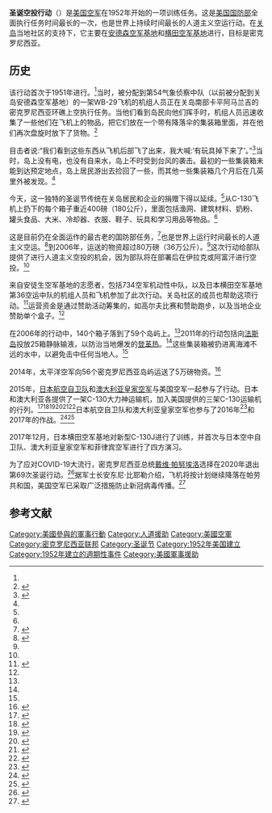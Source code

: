 {{Rough translation|time=2021-08-13T11:29:50+00:00}}
{{Infobox operational plan
 |name= 圣诞空投行动
 |image= Cargo drops from a U.S. Air Force C-130 Hercules aircraft over the Pacific Ocean toward a landing zone on the shore of Kayangel Island during the 62nd annual Operation Christmas Drop Dec. 11, 2013 131211-F-NA975-171.jpg
 |image_size = 300
 |caption= 2013年，物资在[[帕劳|帕劳]]的[[卡扬埃尔|卡扬埃尔]]空投
 |location= [[密克罗尼西亚群岛|密克罗尼西亚群岛]]
 |objective  = 在密克罗尼西亚分发圣诞礼物，培训美国军人，为太平洋盟国提供三边培训机会
 |date= 1952年至今
}}

'''圣诞空投行动'''（{{lang-en|Operation Christmas Drop}}）是[[美国空军|美国空军]]在1952年开始的一项训练任务。这是[[美国国防部|美国国防部]]全面执行任务时间最长的一次，也是世界上持续时间最长的人道主义空运行动。在[[关岛|关岛]]当地社区的支持下，它主要在[[安德森空军基地|安德森空军基地]]和[[横田空军基地|横田空军基地]]进行，目标是密克罗尼西亚。

==历史==
该行动首次于1951年进行。<ref name=airforce2006/>当时，被分配到第54气象侦察中队（以前被分配到关岛安德森空军基地）的一架WB-29飞机的机组人员正在关岛南部卡平阿马兰吉的密克罗尼西亚环礁上空执行任务。当他们看到岛民向他们挥手时，机组人员迅速收集了一些他们在飞机上的物品，把它们放在一个带有降落伞的集装箱里面，并在他们再次盘旋时放下了货物。<ref>{{cite news|last=Leslie|first=Carlin|title=Operation Christmas Drop, cheer from above|url=http://www.pacaf.af.mil/news/story.asp?id=123283451|accessdate=17 December 2011|website=Pacific Air Forces|date=13 December 2011|archive-url=https://web.archive.org/web/20120604101611/http://www.pacaf.af.mil/news/story.asp?id=123283451|archive-date=2012-06-04|dead-url=yes}}</ref> 

目击者说:“我们看到这些东西从飞机后部飞了出来，我大喊:‘有玩具掉下来了’。”<ref name=residentrecalls>{{cite news|last=Robson|first=Seth|title=Yokota resident recalls memories of Operation Christmas Drop|url=http://www.stripes.com/news/yokota-resident-recalls-memories-of-operation-christmas-drop-1.163013|accessdate=17 December 2011|website=Stars and Stripes|date=9 December 2011|archive-date=2019-02-07|archive-url=https://web.archive.org/web/20190207072527/https://www.stripes.com/news/yokota-resident-recalls-memories-of-operation-christmas-drop-1.163013|dead-url=no}}</ref>当时，岛上没有电，也没有自来水，岛上不时受到台风的袭击。最初的一些集装箱未能到达预定地点，岛上居民游出去捡回了一些，而其他一些集装箱几个月后在几英里外被发现。<ref name=residentrecalls/>

今天，这一独特的圣诞节传统在关岛居民和企业的捐赠下得以延续。<ref name=anderson2007/>从C-130飞机上扔下的每个箱子重近400磅（180公斤），里面包括渔网、建筑材料、奶粉、罐头食品、大米、冷却器、衣服、鞋子、玩具和学习用品等物品。<ref name=airforce2006/> 

这是目前仍在全面运作的最古老的国防部任务，<ref name=washpost2011>{{cite news|title=US troops conduct 'Operation Christmas Drop' with care packages raining down on Micronesia|url=https://www.washingtonpost.com/world/asia-pacific/us-troops-conduct-operation-christmas-drop-with-care-packages-raining-down-on-micronesia/2011/12/16/gIQAvFPWxO_story.html|accessdate=17 December 2011|newspaper=Washington Post|date=16 December 2011|archive-date=2019-02-07|archive-url=https://web.archive.org/web/20190207015624/https://www.washingtonpost.com/world/asia-pacific/us-troops-conduct-operation-christmas-drop-with-care-packages-raining-down-on-micronesia/2011/12/16/gIQAvFPWxO_story.html|dead-url=no}}</ref>也是世界上运行时间最长的人道主义空运。<ref name=anderson2007>{{cite news|last=Morgan|first=Clarissa|title=Operation Christmas Drop delivers supplies to Pacific islands|url=http://www.andersen.af.mil/news/story.asp?id=123071202|accessdate=17 December 2011|website=Anderson Air Force Base|date=10 October 2007|archive-url=https://web.archive.org/web/20071024200747/http://www.andersen.af.mil/news/story.asp?id=123071202|archive-date=2007-10-24|dead-url=yes}}</ref>到2006年，运送的物资超过80万磅（36万公斤）。<ref name=airforce2006/>这次行动给部队提供了进行人道主义空投的机会，因为部队将在部署后在伊拉克或阿富汗进行空投。<ref name=residentrecalls/>

来自安徒生空军基地的志愿者，包括734空军机动性中队，以及日本横田空军基地第36空运中队的机组人员和飞机参加了此次行动。关岛社区的成员也帮助这项行动。<ref name=airforce2006>{{cite news|last=Griffin|first=J.D.|title=Volunteers complete annual Operation Christmas Drop|url=http://www.af.mil/news/story.asp?storyID=123036009|accessdate=17 December 2011|website=U.S. Air Force|date=21 December 2006|archive-url=https://archive.is/20121212030538/http://www.af.mil/news/story.asp?storyID=123036009|archive-date=2012-12-12|dead-url=no}}</ref>运营资金是通过赞助活动筹集的，如高尔夫比赛和赞助跑步，以及当地企业赞助单个盒子。<ref name=airforce2006/>

在2006年的行动中，140个箱子落到了59个岛屿上。<ref name=airforce2006/>2011年的行动包括向[[法斯岛|法斯岛]]投放25箱静脉输液，以防治当地爆发的[[登革热|登革热]]。<ref name=washpost2011/>这些集装箱被扔进离海滩不远的水中，以避免击中任何当地人。<ref name=residentrecalls/>

2014年，太平洋空军向56个密克罗尼西亚岛屿运送了5万磅物资。<ref>{{cite av media|url=https://www.youtube.com/watch?v=u0G6XKBrrJM|title=Operation Christmas Drop 2014|date=14 January 2015|publisher=Yokota Air Base|accessdate=8 February 2016|via=YouTube|archive-date=2020-06-23|archive-url=https://web.archive.org/web/20200623092838/https://www.youtube.com/watch?v=u0G6XKBrrJM|dead-url=no}}</ref>

2015年，[[日本航空自卫队|日本航空自卫队]]和[[澳大利亚皇家空军|澳大利亚皇家空军]]与美国空军一起参与了行动。日本和澳大利亚各提供了一架C-130大力神运输机，加入美国提供的三架C-130运输机的行列。<ref>{{cite web|url=http://www.japantimes.co.jp/news/2015/12/14/national/aussies-japan-join-u-s-air-force-pacific-island-christmas-food-toy-drop-started-1952/#.Vm7ezEqDFBc|title=Australia, Japan join U.S. Air Force in Pacific island Christmas food, toy drop that started in 1952|work=The Japan Times|accessdate=8 February 2016|archive-date=2019-04-25|archive-url=https://web.archive.org/web/20190425060631/https://www.japantimes.co.jp/news/2015/12/14/national/aussies-japan-join-u-s-air-force-pacific-island-christmas-food-toy-drop-started-1952/#.Vm7ezEqDFBc|dead-url=no}}</ref><ref>{{cite news |author=<!--Staff writer(s); no by-line.--> |title=Australia, Japan join U.S. Air Force in Pacific island Christmas food, toy drop that started in 1952 |url=https://www.japantimes.co.jp/news/2015/12/14/national/aussies-japan-join-u-s-air-force-pacific-island-christmas-food-toy-drop-started-1952/#.WhAuJ0tx2CR |work=[[Japan_Times|Japan Times]] |date=December 14, 2015 |access-date=November 18, 2017 |archive-date=2019-04-25 |archive-url=https://web.archive.org/web/20190425060631/https://www.japantimes.co.jp/news/2015/12/14/national/aussies-japan-join-u-s-air-force-pacific-island-christmas-food-toy-drop-started-1952/#.WhAuJ0tx2CR |dead-url=no }}</ref><ref>{{cite web |url=http://www.yokota.af.mil/News/Article-Display/Article/773845/operation-christmas-drop-showcases-hadr-training/ |title=Operation Christmas Drop showcases HA/DR Training |last=Mekpongsatorn |first=Melissa K. |date=December 17, 2015 |website=Yokota Air Base |access-date=November 18, 2017 |archive-date=2020-09-17 |archive-url=https://web.archive.org/web/20200917190329/https://www.yokota.af.mil/News/Article-Display/Article/773845/operation-christmas-drop-showcases-hadr-training/ |dead-url=no }}</ref><ref>{{cite web |url=http://www.airliftmagazine.com/ocd2015/ |title=Operation Christmas Drop showcases HA/DR Training |date=December 2015 |website=Airlift Magazine |access-date=November 18, 2017 |archive-url=https://web.archive.org/web/20171201030429/http://www.airliftmagazine.com/ocd2015/ |archive-date=2017-12-01 |dead-url=yes }}</ref><ref>{{cite web |title=The 2015 Operation Christmas Drop |date=December 2015 |url=http://www.micronesia.emb-japan.go.jp/nikokukan/The%202015%20Operation%20Christmas%20Drop.pdf |website=micronesia.emb-japan.go.jp |access-date=November 18, 2017 |archive-date=2020-09-17 |archive-url=https://web.archive.org/web/20200917185817/https://www.micronesia.emb-japan.go.jp/nikokukan/The%202015%20Operation%20Christmas%20Drop.pdf |dead-url=no }}</ref><ref>{{cite av media |url=https://www.youtube.com/watch?v=zzQ0jL5R09k |title=Japan Air Self-Defense Force of Operation Christmas Drop |date=December 18, 2015 |publisher=US Military Channel |access-date=November 18, 2017 |via=YouTube |archive-date=2020-11-06 |archive-url=https://web.archive.org/web/20201106170050/https://www.youtube.com/watch?v=zzQ0jL5R09k |dead-url=no }}</ref>日本航空自卫队和澳大利亚皇家空军也参与了2016年<ref>{{cite web |title=Operation Christmas Drop: Behind the Scenes |url=http://www.dla.mil/AboutDLA/News/NewsArticleView/Article/1028004/operation-christmas-drop-behind-the-scenes |last=Presentado |first=Cierra |date=December 12, 2016 |website=Defense Logistic Agency |access-date=November 19, 2017 |archive-date=2018-08-29 |archive-url=https://web.archive.org/web/20180829063046/http://www.dla.mil/AboutDLA/News/NewsArticleView/Article/1028004/operation-christmas-drop-behind-the-scenes/ |dead-url=no }}</ref>和2017年的作战。<ref>{{cite web |url=http://www.navy.mil/submit/display.asp?story_id=103734 |title=Operation Christmas Drop 2017 in Full Flight |last=Mediola |first=Tanya |date=December 12, 2017 |website=Official Website of the United States Navy |accessdate=2020-12-29 |archive-date=2018-07-29 |archive-url=https://web.archive.org/web/20180729000245/http://www.navy.mil/submit/display.asp?story_id=103734 |dead-url=no }}</ref><ref>{{cite web |url=https://news.defence.gov.au/media/media-releases/operation-christmas-drop-2017-concludes |title=Operation Christmas Drop 2017 concludes |date=December 17, 2017 |website=Defence News |publisher=Australian Government Department of Defence |access-date=June 7, 2018 |archive-date=2020-09-17 |archive-url=https://web.archive.org/web/20200917214253/https://news.defence.gov.au/media/media-releases/operation-christmas-drop-2017-concludes |dead-url=no }}</ref>

2017年12月，日本横田空军基地对新型C-130J进行了训练，并首次与日本空中自卫队、澳大利亚皇家空军和菲律宾空军进行了四方演习。

为了应对COVID-19大流行，密克罗尼西亚总统[[戴维·帕努埃洛|戴维·帕努埃洛]]选择在2020年退出第69次圣诞行动。<ref>{{cite web |title=Federated States of Micronesia opts out of annual US military humanitarian mission due to Covid-19 concerns |url=https://www.rnz.co.nz/international/pacific-news/432131/federated-states-of-micronesia-opts-out-of-annual-us-military-humanitarian-mission-due-to-covid-19-concerns |website=RNZ |access-date=4 December 2020 |language=en-nz |date=4 December 2020 |archive-date=2020-12-21 |archive-url=https://web.archive.org/web/20201221190749/https://www.rnz.co.nz/international/pacific-news/432131/federated-states-of-micronesia-opts-out-of-annual-us-military-humanitarian-mission-due-to-covid-19-concerns |dead-url=no }}</ref>据军士长安东尼·比耶勒介绍，飞机将按计划继续降落在帕劳共和国，美国空军已采取广泛措施防止新冠病毒传播。<ref>{{cite web |last1=Lloyd |first1=Bruce |title=Operation Christmas Drop isn't canceled |url=https://www.guampdn.com/story/news/local/2020/12/01/operation-christmas-drop-guam-isnt-canceled/3789614001/ |website=Pacific Daily News |access-date=4 December 2020}}</ref>

== 参考文献 ==
{{reflist}}

[[Category:美國參與的軍事行動|Category:美國參與的軍事行動]] 
[[Category:人道援助|Category:人道援助]]
[[Category:美國空軍|Category:美國空軍]]
[[Category:密克罗尼西亚联邦|Category:密克罗尼西亚联邦]]
[[Category:圣诞节|Category:圣诞节]]
[[Category:1952年美国建立|Category:1952年美国建立]]
[[Category:1952年建立的週期性事件|Category:1952年建立的週期性事件]]
[[Category:美國軍事援助|Category:美國軍事援助]]
